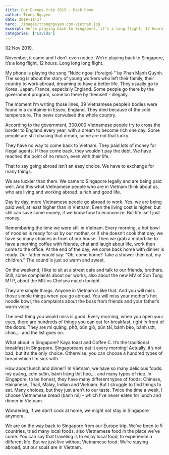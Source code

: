 ```yaml
---
title: Our Europe trip 2019 - Back home
author: Trong Nguyen
date: 2019-11-17
hero: ./images/trongnguyen.com-vietnam.jpg
excerpt: We’re playing back to Singapore, it’s a long flight, 12 hours. Long long long flight.
categories: ['Lavida']
---
```


02 Nov 2019,

November, it came and I don’t even notice. We’re playing back to Singapore, it’s a long flight, 12 hours. Long long long flight.

My phone is playing the song “Nước ngoài (foreign) ” by Phan Mạnh Quỳnh. The song is about the story of young workers who left their family, their country to work abroad, dreaming to have a better life. They usually go to Korea, Japan, France, especially England. Some people go there by the government program, some bo there by themself - illegally.

The moment I’m writing those lines, 39 Vietnamese people’s bodies were found in a container in Essex, England. They died because of the cold temperature. The news convulsed the whole country.

According to the government, 300.000 Vietnamese people try to cross the border to England every year, with a dream to become rich one day. Some people are still chasing that dream, some are not that lucky.

They have no way to come back to Vietnam. They paid lots of money for illegal agents. If they come back, they wouldn't pay the debt. We have reached the point of no return, even with their life.

That to say going abroad isn’t an easy choice. We have to exchange for many things.

We are luckier than them. We came to Singapore legally and are being paid well. And this what Vietnamese people who are in Vietnam think about us, who are living and working abroad: a rich and good life.

Day by day, more Vietnamese people go abroad to work. Yes, we are being paid well, at least higher than in Vietnam. Even the living cost is higher, but still can save some money, if we know how to economize.
But life isn’t just money.

Remembering the time we were still in Vietnam. Every morning, a hot bowl of noodles is ready for us by our mother, or if she doesn’t cook that day, we have so many choices in front of our house. Then we grab a motorbike to have a morning coffee with friends, chat and laugh about life, work then come to the office. At the end of the day, we come back home with dinner is ready. Our father would say: “Oh, come home? Take a shower then eat, my children.” The sound is just so warm and sweet.

On the weekend, I like to sit at a street cafe and talk to our friends, brothers. Still, some complaints about our works, also about the new MV of Son Tung MTP, about the MU vs Chelsea match tonight.

They are simple things. Anyone in Vietnam is like that. And you will miss those simple things when you go abroad. You will miss your mother’s hot noodle bowl, the complaints about the boss from friends and your father’s warm voice.

The next thing you would miss is good. Every morning, when you open your eyes, there are hundreds of things you can eat for breakfast, right in front of the doors. They are mì quảng, phở, bún giò, bún tái, bánh bèo, bánh ướt, cháo,… and the list goes on.

What about in Singapore? Kaya toast and Coffee C. It’s the traditional breakfast in Singapore. Singaporeans eat it every morning! Actually, it’s not bad, but it’s the only choice. Otherwise, you can choose a hundred types of bread which I’m sick with.

How about lunch and dinner? In Vietnam, we have so many delicious foods: mỳ quảng, cơm sườn, bánh tráng thịt heo,… and many types of rice. In Singapore, to be honest, they have many different types of foods: Chinese, Hainanese, Thail, Malay, Indian and Vietnam. But I struggle to find things to eat. Many choices, but they just aren’t to our taste. Twice the time a week, I choose Vietnamese bread (bánh mì) - which I’ve never eaten for lunch and dinner in Vietnam.

Wondering, if we don’t cook at home, we might not stay in Singapore anymore.

We are on the way back to Singapore from our Europe trip. We’ve been to 5 countries, tried many local foods, also Vietnamese food in the place we’ve come. You can say that traveling is to enjoy local food, to experience a different life. But we just live without Vietnamese food. We’re staying abroad, but our souls are in Vietnam.